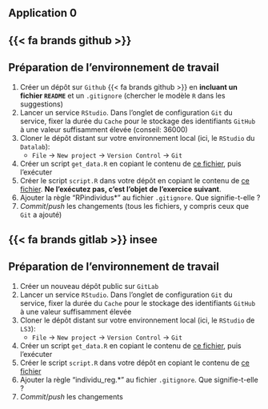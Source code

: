 ## Application 0 {.smaller}

::: {.panel-tabset}

## {{< fa brands github >}} 

:::{.callout-tip collapse="true" icon=false}
## Préparation de l'environnement de travail



::: {.nonincremental}
1. Créer un dépôt sur `Github` {{< fa brands github >}} en **incluant un fichier `README`** et un `.gitignore` (chercher le modèle `R` dans les suggestions)
2. Lancer un service `RStudio`. Dans l'onglet de configuration `Git` du service, fixer la durée du `Cache` pour le stockage des identifiants `GitHub` à une valeur suffisamment élevée (conseil: 36000)
3. Cloner le dépôt distant sur votre environnement local (ici, le `RStudio` du `Datalab`):
    + `File` → `New project` → `Version Control` → `Git`
4. Créer un script `get_data.R` en copiant le contenu de [ce fichier](https://raw.githubusercontent.com/InseeFrLab/formation-bonnes-pratiques-exo-correction/refs/heads/main/get_data.R), puis l'exécuter
5. Créer le script `script.R` dans votre dépôt en copiant le contenu de [ce fichier](https://github.com/InseeFrLab/formation-bonnes-pratiques-exo-correction/blob/main/script.R). __Ne l'exécutez pas, c'est l'objet de l'exercice suivant__.
6. Ajouter la règle "RPindividus*" au fichier `.gitignore`. Que signifie-t-elle ?
7. *Commit*/*push* les changements (tous les fichiers, y compris ceux que `Git` a ajouté)
:::

:::


## {{< fa brands gitlab >}} insee

:::{.callout-tip collapse="true" icon=false}
## Préparation de l'environnement de travail

::: {.nonincremental}
1. Créer un nouveau dépôt public sur `GitLab`
2. Lancer un service `RStudio`. Dans l'onglet de configuration `Git` du service, fixer la durée du `Cache` pour le stockage des identifiants `GitHub` à une valeur suffisamment élevée
3. Cloner le dépôt distant sur votre environnement local (ici, le `RStudio` de `LS3`):
    + `File` → `New project` → `Version Control` → `Git`
4. Créer un script `get_data.R` en copiant le contenu de [ce fichier](https://raw.githubusercontent.com/InseeFrLab/formation-bonnes-pratiques-git-R/main/R/get_data_ls3.R), puis l'exécuter
5. Créer le script `script.R` dans votre dépôt en copiant le contenu de [ce fichier](https://raw.githubusercontent.com/InseeFrLab/formation-bonnes-pratiques-git-R/main/R/script.R)
6. Ajouter la règle "individu_reg.*" au fichier `.gitignore`. Que signifie-t-elle ?
7. *Commit*/*push* les changements
:::

:::


:::


